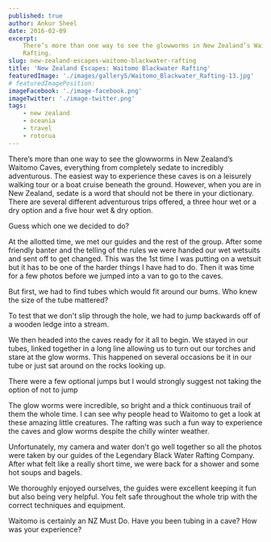 ```yaml
---
published: true
author: Ankur Sheel
date: 2016-02-09
excerpt:
    There’s more than one way to see the glowworms in New Zealand’s Waitomo Caves. Our choice Waitomo Blackwater
    Rafting.
slug: new-zealand-escapes-waitomo-blackwater-rafting
title: 'New Zealand Escapes: Waitomo Blackwater Rafting'
featuredImage: './images/gallery5/Waitomo_Blackwater_Rafting-13.jpg'
# featuredImagePosition:
imageFacebook: './image-facebook.png'
imageTwitter: './image-twitter.png'
tags:
    - new zealand
    - oceania
    - travel
    - rotorua
---
```


There’s more than one way to see the glowworms in New Zealand’s Waitomo Caves, everything from completely sedate to
incredibly adventurous. The easiest way to experience these caves is on a leisurely walking tour or a boat cruise
beneath the ground. However, when you are in New Zealand, sedate is a word that should not be there in your dictionary.
There are several different adventurous trips offered, a three hour wet or a dry option and a five hour wet & dry
option.

Guess which one we decided to do?

At the allotted time, we met our guides and the rest of the group. After some friendly banter and the telling of the
rules we were handed our wet wetsuits and sent off to get changed. This was the 1st time I was putting on a wetsuit but
it has to be one of the harder things I have had to do. Then it was time for a few photos before we jumped into a van to
go to the caves.

<ImageGallery relativeDirectory={props.path} subDirectory="gallery1" />

But first, we had to find tubes which would fit around our bums. Who knew the size of the tube mattered?

<ImageGallery relativeDirectory={props.path} subDirectory="gallery2" />

To test that we don't slip through the hole, we had to jump backwards off of a wooden ledge into a stream.

<ImageGallery relativeDirectory={props.path} subDirectory="gallery3" />

We then headed into the caves ready for it all to begin. We stayed in our tubes, linked together in a long line allowing
us to turn out our torches and stare at the glow worms. This happened on several occasions be it in our tube or just sat
around on the rocks looking up.

<ImageGallery relativeDirectory={props.path} subDirectory="gallery4" />

There were a few optional jumps but I would strongly suggest not taking the option of not to jump

<ImageGallery relativeDirectory={props.path} subDirectory="gallery5" />

The glow worms were incredible, so bright and a thick continuous trail of them the whole time. I can see why people head
to Waitomo to get a look at these amazing little creatures. The rafting was such a fun way to experience the caves and
glow worms despite the chilly winter weather.

Unfortunately, my camera and water don't go well together so all the photos were taken by our guides of the Legendary
Black Water Rafting Company. After what felt like a really short time, we were back for a shower and some hot soups and
bagels.

<ImageGallery relativeDirectory={props.path} subDirectory="gallery6" />

We thoroughly enjoyed ourselves, the guides were excellent keeping it fun but also being very helpful. You felt safe
throughout the whole trip with the correct techniques and equipment.

Waitomo is certainly an NZ Must Do. Have you been tubing in a cave? How was your experience?
